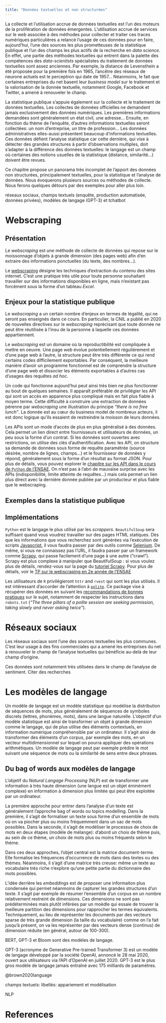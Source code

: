 ```yaml
---
title: "Données textuelles et non structurées"
---
```



La collecte et l'utilisation accrue
de données textuelles est l'un
des moteurs de la prolifération
de données émergentes.
L'utilisation accrue de services
sur le _web_ associée à des méthodes
pour collecter et traiter ces 
traces numériques particulières
a relancé l'usage de ces données pour en
faire, aujourd'hui, l'une des sources les 
plus prometteuses de la statistique publique
et l'un des champs les plus actifs de la recherche
en _data science_.
En effet, une partie des méthodes textuelles qui entrent 
dans la palette des compétences des _data-scientists_
spécialistes du traitement de données textuelles sont assez
anciennes. 
Par exemple, la distance de Levensthein a été proposée
pour la première fois en 1965, l'ancêtre des réseaux
de neurone actuels est le perceptron qui date de 1957...
Néanmoins, le fait que certaines entreprises du net
basent leur _business model_ sur le traitement
et la valorisation de la donnée
textuelle, notamment Google, Facebook et Twitter, a amené 
à renouveler le champ. 

La statistique publique s'appuie également sur la collecte
et le traitement de données textuelles. Les collectes
de données officielles ne demandent jamais exclusivement
des données numériques. Les premières informations
demandées sont généralement un état civil, une adresse...
Ensuite, en fonction du thème de l'enquête, d'autres
informations textuelles seront collectées: un nom
d'entreprise, un titre de profession... Les données
administratives elles-aussi présentent beaucoup d'informations
textuelles. Ces données défient l'analyse statistique car
cette dernière, qui vise à détecter des grandes structures
à partir d'observations multiples, doit s'adapter à la différence
des données textuelles: le langage est un champ où
certaines des notions usuelles de la statistique (distance, similarité...)
doivent être revues.

Ce chapitre propose un panorama très incomplet de l'apport
des données non structurées, principalement textuelles, 
pour la statistique et l'analyse de données. Nous évoquerons
plusieurs sources ou méthodes de collecte. Nous ferons
quelques détours par des exemples pour aller plus
loin.


réseaux sociaux, champs textuels (enquête, production automatisée, données privées), modèles de langage (GPT-3) et tchatbot 

# Webscraping


## Présentation


Le _webscraping_ est une méthode de collecte de données qui repose
sur le moissonnage d'objets à grande dimension (des pages web)
afin d'en extraire des informations ponctuelles (du texte, des nombres...).

Le [webscraping](https://fr.wikipedia.org/wiki/Web_scraping) désigne les techniques d'extraction du contenu des sites internet. C'est une pratique très utile pour toute personne souhaitant travailler sur des informations disponibles en ligne, mais n'existant pas forcément sous la forme d'un tableau *Excel*.

## Enjeux pour la statistique publique

Le *webscraping* a un certain nombre d'enjeux en termes de légalité, qui ne seront pas enseignés dans ce cours. En particulier, la CNIL a publié en 2020 de nouvelles directives sur le *webscraping* reprécisant que toute donnée ne peut être réutilisée à l'insu de la personne à laquelle ces données appartiennent.

Le *webscraping* est un domaine où la reproductibilité est compliquée à mettre en oeuvre. Une page *web* évolue
potentiellement régulièrement et d'une page web à l'autre, la structure peut
être très différente ce qui rend certains codes difficilement exportables.
Par conséquent, la meilleure manière d'avoir un programme fonctionnel est
de comprendre la structure d'une page web et dissocier les éléments exportables
à d'autres cas d'usages des requêtes *ad hoc*.

Un code qui fonctionne aujourd'hui peut ainsi très bien ne plus fonctionner
au bout de quelques semaines. Il apparaît
préférable de privilégier les API
qui sont un accès en apparence plus compliqué mais en fait plus fiable à moyen terme.
Cette difficulté à construire une extraction de données pérenne par
_webscraping_ une illustration du principe _"there is no free lunch"_.
La donnée est au cœur du business model de nombreux acteurs, il est donc logique qu'ils essaient de restreindre la moisson de leurs données. 

Les APIs sont un mode d'accès de plus en plus généralisé à des données.
Cela permet un lien direct entre fournisseurs et utilisateurs de données,
un peu sous la forme d'un contrat. Si les données sont ouvertes avec restrictions, on utilise des clés d'authentification.
Avec les API, on structure sa demande de données sous forme de requête paramétrée (source désirée, nombre de lignes, champs...) et le fournisseur de données y répond, généralement sous la forme d'un résultat au format JSON. 
Pour plus de détails, vous pouvez explorer le
[chapitre sur les API dans le cours de `Python` de l'ENSAE](https://pythonds.linogaliana.fr/api/).
On n'est pas à l'abri de mauvaise surprise avec les
APIs (indisponibilité, limite atteinte de requêtes...) mais cela permet un lien plus direct avec la dernière donnée publiée par un producteur et plus fiable que le webscraping.

## Exemples dans la statistique publique



## Implémentations

`Python` est le langage le plus utilisé
par les _scrappers_. 
`BeautifulSoup` sera suffisant quand vous voudrez travailler sur des pages HTML statiques. Dès que les informations que vous recherchez sont générées via l'exécution de scripts [Javascript](https://fr.wikipedia.org/wiki/JavaScript), il vous faudra passer par des outils comme [Selenium](https://selenium-python.readthedocs.io/).
De même, si vous ne connaissez pas l'URL, il faudra passer par un framework comme [Scrapy](https://scrapy.org/), qui passe facilement d'une page à une autre ("crawl"). Scrapy est plus complexe à manipuler que BeautifulSoup : si vous voulez plus de détails, rendez-vous sur la page du [tutoriel Scrapy](https://doc.scrapy.org/en/latest/intro/tutorial.html).
Pour plus de détails, voir le [TP sur le webscraping en 2e année de l'ENSAE](https://pythonds.linogaliana.fr/webscraping/)

Les utilisateurs de `R` privilégieront `httr` and `rvest` qui sont les plus
utilisés. 
Il est intéressant d'accorder de l'attention à 
[`polite`](https://github.com/dmi3kno/polite). Ce package vise à récupérer
des données en suivant les [recommandations de bonnes pratiques](https://towardsdatascience.com/ethics-in-web-scraping-b96b18136f01) sur 
le sujet, notamment de respecter les instructions dans
`robots.txt` (_"The three pillars of a polite session are seeking permission, taking slowly and never asking twice"_).

# Réseaux sociaux

Les réseaux sociaux sont l'une des sources textuelles
les plus 
communes. C'est leur usage à des fins commerciales
qui a amené les entreprises du net à renouveler
le champ de l'analyse textuelles qui bénéficie
au-delà de leur champ d'origine. 

Ces données sont notamment très utilisées dans le champ
de l'analyse de sentiment. 
Citer des recherches


# Les modèles de langage 

Un modèle de langage est un modèle statistique qui modélise la distribution de séquences de mots, plus généralement de séquences de symboles discrets (lettres, phonèmes, mots), dans une langue naturelle. L'objectif d'un modèle statistique est ainsi 
de transformer un objet à grande dimension comme le langage, qui de plus
utilise des éléments contextuels, en information numérique compréhensible
par un ordinateur. Il s'agit ainsi de transformer des éléments d'un corpus,
par exemple des mots, en un vecteur multidimensionnel sur lequel on pourra
appliquer des opérations arithmétiques. 
Un modèle de langage peut par exemple prédire le mot suivant une séquence de mots
ou la similarité de sens entre deux phrases.

## Du bag of words aux modèles de langage

L'objetif du _Natural Langage Processing_ (NLP)
est de transformer une information à très haute
dimension (une langue est un objet éminément complexe)
en information à dimension plus limitée qui peut
être exploitée par un ordinateur.

La première approche pour entrer dans l'analyse d'un 
texte est généralement l'approche bag of words ou topics modelling.
Dans la première, il s'agit
de formaliser un texte sous forme d'un ensemble de mots
où on va piocher plus ou moins fréquemment dans un sac de 
mots possibles. 
Dans la seconde, il s'agit de modéliser le processus de choix
de mots en deux étapes (modèle de mélange): d'abord un choix
de thème puis, au sein de ce thème, un choix de mots plus ou
moins fréquents selon le thème. 

Dans ces deux approches, l'objet central est la matrice document-terme. 
Elle formalise les fréquences d'occurrence de mots dans des textes ou
des thèmes. Néanmoins, il s'agit d'une matrice très creuse: même
un texte au vocabulaire très riche n'explore qu'une petite partie
du dictionnaire des mots possibles. 

L’idée derrière les _embeddings_ est de proposer une informaiton plus
condensée qui permet néanmoins de capturer les grandes structures
d'un texte. Il s'agit par exemple de résumer l'ensemble
d'un corpus en un nombre relativement restreint de dimensions. Ces
dimensions ne sont pas prédéterminées mais plutôt inférées
par un moèdle qui essaie de trouver la meilleure partition 
des dimensions pour rapprocher les termes équivalents. 
Techniquement,
au lieu de représenter les documents par des vecteurs sparse de très grande dimension (la taille du vocabulaire) comme on l’a fait jusqu’à présent, on va les représenter par des vecteurs dense (continus) de dimension réduite (en général, autour de 100-300).

BERT, GPT-3 et Bloom sont des modèles de langage. 

GPT-3 (acronyme de Generative Pre-trained Transformer 3) est un modèle de langage développé par la société OpenAI, annoncé le 28 mai 2020, ouvert aux utilisateurs via l'API d'OpenAI en juillet 2020. 
GPT-3 est le plus gros modèle de langage jamais entraîné avec 175 milliards de paramètres.

@brown2020language

champs textuels:
libellés: appariement et modélisation

NLP

# References

::: {#refs}
:::
